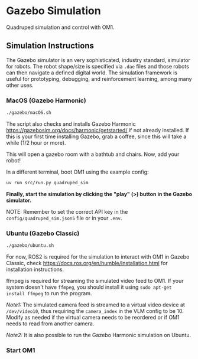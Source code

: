 # Gazebo Simulation

Quadruped simulation and control with OM1.

## Simulation Instructions

The Gazebo simulator is an very sophisticated, industry standard, simulator for robots. The robot shape/size is specified via `.dae` files and those robots can then navigate a defined digital world. The simulation framework is useful for prototyping, debugging, and reinforcement learning, among many other uses. 

### MacOS (Gazebo Harmonic)

```bash
./gazebo/macOS.sh
```
The script also checks and installs Gazebo Harmonic https://gazebosim.org/docs/harmonic/getstarted/ if not already installed. If this is your first time installing Gazebo, grab a coffee, since this will take a while (1/2 hour or more). 

This will open a gazebo room with a bathtub and chairs. Now, add your robot!

In a different terminal, boot OM1 using the example config:
```bash
uv run src/run.py quadruped_sim
```

**Finally, start the simulation by clicking the "play" (>) button in the Gazebo simulator.**

NOTE: Remember to set the correct API key in the `config/quadruped_sim.json5` file or in your `.env`.

### Ubuntu (Gazebo Classic)

```bash
./gazebo/ubuntu.sh
```
For now, ROS2 is required for the simulation to interact with OM1 in Gazebo Classic, check https://docs.ros.org/en/humble/Installation.html for installation instructions.

ffmpeg is required for streaming the simulated video feed to OM1. If your system doesn't have `ffmpeg`, you should install it using `sudo apt-get install ffmpeg` to run the program.

_Note1:_ The simulated camera feed is streamed to a virtual video device at `/dev/video10`, thus requiring the `camera_index` in the VLM config to be 10. Modify as needed if the virtual camera needs to be reordered or if OM1 needs to read from another camera.

_Note2:_ It is also possible to run the Gazebo Harmonic simulation on Ubuntu.

### Start OM1


